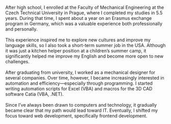 After high school, I enrolled at the Faculty of Mechanical Engineering at the Czech Technical University in Prague, where I completed my studies in 5.5 years. During that time, I spent about a year on an Erasmus exchange program in Germany, which was a valuable experience both professionally and personally.
\
\
This experience inspired me to explore new cultures and improve my language skills, so I also took a short-term summer job in the USA. Although it was just a kitchen helper position at a children’s summer camp, it significantly helped me improve my English and become more open to new challenges.
\
\
After graduating from university, I worked as a mechanical designer for several companies. Over time, however, I became increasingly interested in automation and efficiency—especially through programming. I started writing automation scripts for Excel (VBA) and macros for the 3D CAD software Catia (VBA, .NET).
\
\
Since I’ve always been drawn to computers and technology, it gradually became clear that my path would lead toward IT. Eventually, I shifted my focus toward web development, specifically frontend development.